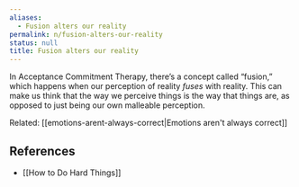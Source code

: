 ```yaml
---
aliases:
  - Fusion alters our reality
permalink: n/fusion-alters-our-reality
status: null
title: Fusion alters our reality
---
```

In Acceptance Commitment Therapy, there’s a concept called “fusion,” which happens when our perception of reality _fuses_ with reality. This can make us think that the way we perceive things is the way that things are, as opposed to just being our own malleable perception.

Related: [[emotions-arent-always-correct|Emotions aren't always correct]]

## References

- [[How to Do Hard Things]]
